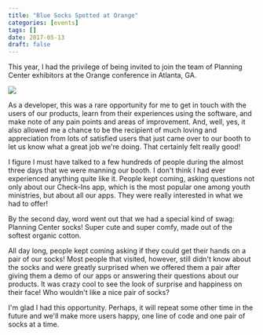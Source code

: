 ```yaml
---
title: "Blue Socks Spotted at Orange"
categories: [events]
tags: []
date: 2017-05-13
draft: false
---
```


This year, I had the privilege of being invited to join the team of Planning Center exhibitors at the Orange conference in Atlanta, GA.

![](./orangebooth.jpg)

As a developer, this was a rare opportunity for me to get in touch with the users of our products, learn from their experiences using the software, and make note of any pain points and areas of improvement. And, well, yes, it also allowed me a chance to be the recipient of much loving and appreciation from lots of satisfied users that just came over to our booth to let us know what a great job we're doing. That certainly felt really good!

I figure I must have talked to a few hundreds of people during the almost three days that we were manning our booth. I don't think I had ever experienced anything quite like it. People kept coming, asking questions not only about our Check-Ins app, which is the most popular one among youth ministries, but about all our apps. They were really interested in what we had to offer!

By the second day, word went out that we had a special kind of swag: Planning Center socks! Super cute and super comfy, made out of the softest organic cotton.

All day long, people kept coming asking if they could get their hands on a pair of our socks! Most people that visited, however, still didn't know about the socks and were greatly surprised when we offered them a pair after giving them a demo of our apps or answering their questions about our products. It was crazy cool to see the look of surprise and happiness on their face! Who wouldn't like a nice pair of socks?

I'm glad I had this opportunity. Perhaps, it will repeat some other time in the future and we'll make more users happy, one line of code and one pair of socks at a time.
